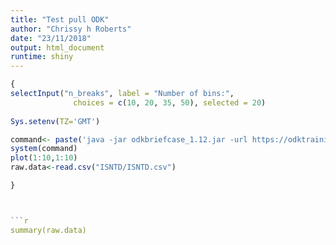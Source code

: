 ```yaml
---
title: "Test pull ODK"
author: "Chrissy h Roberts"
date: "23/11/2018"
output: html_document
runtime: shiny
---
```


```r
{
selectInput("n_breaks", label = "Number of bins:",
              choices = c(10, 20, 35, 50), selected = 20)
  
Sys.setenv(TZ='GMT')

command<- paste('java -jar odkbriefcase_1.12.jar -url https://odktraining.odk.lshtm.ac.uk/odktraining/ -p lshtm -u admin -oc -id ISNTD -ed ./ISNTD -sd ./ISNTD -f ISNTD.csv')
system(command)
plot(1:10,1:10)
raw.data<-read.csv("ISNTD/ISNTD.csv")

}



```r
summary(raw.data)
```
